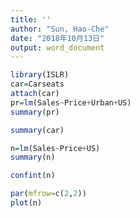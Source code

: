---
title: ''
author: "Sun, Hao-Che"
date: "2018年10月13日"
output: word_document
---


```{r}
library(ISLR)
car=Carseats
attach(car)
pr=lm(Sales~Price+Urban+US)
summary(pr)
```

```{r}
summary(car)
```
```{r}
n=lm(Sales~Price+US)
summary(n)
```
```{r}
confint(n)
```
```{r}
par(mfrow=c(2,2))
plot(n)
```